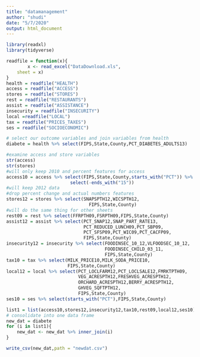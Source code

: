 ```yaml
---
title: "datamanagement"
author: "shudi"
date: "5/7/2020"
output: html_document
---
```


```r
library(readxl)
library(tidyverse)

readfile = function(x){
        x <- read_excel("DataDownload.xls", 
    sheet = x)
}
health = readfile("HEALTH")
access = readfile("ACCESS")
stores = readfile("STORES")
rest = readfile("RESTAURANTS")
assist = readfile("ASSISTANCE")
insecurity = readfile("INSECURITY")
local =readfile("LOCAL")
tax = readfile("PRICES_TAXES")
ses = readfile("SOCIOECONOMIC")
```

```r
# select our outcome variables and join variables from health
diabete = health %>% select(FIPS,State,County,PCT_DIABETES_ADULTS13)

#examine access and store variables
str(access)
str(stores)
#will only keep 2010 and percent features for access
access10 = access %>% select(FIPS,State,County,starts_with("PCT")) %>%
                        select(-ends_with("15"))
#will keep 2012 data
#drop percent change and actual numbers features              
stores12 = stores %>% select(SNAPSPTH12,WICSPTH12,
                               FIPS,State,County)
#will do the same thing for other sheets
rest09 = rest %>% select(FFRPTH09,FSRPTH09,FIPS,State,County)
assist12 = assist %>% select(PCT_SNAP12,SNAP_PART_RATE13,
                             PCT_REDUCED_LUNCH09,PCT_SBP09,
                             PCT_SFSP09,PCT_WIC09,PCT_CACFP09,
                             FIPS,State,County)
insecurity12 = insecurity %>% select(FOODINSEC_10_12,VLFOODSEC_10_12,
                                     FOODINSEC_CHILD_03_11,
                                     FIPS,State,County)
tax10 = tax %>% select(MILK_PRICE10,MILK_SODA_PRICE10,
                       FIPS,State,County)
local12 = local %>% select(PCT_LOCLFARM12,PCT_LOCLSALE12,FMRKTPTH09,
                           VEG_ACRESPTH12,FRESHVEG_ACRESPTH12,
                           ORCHARD_ACRESPTH12,BERRY_ACRESPTH12,
                           GHVEG_SQFTPTH12,
                           FIPS,State,County)
ses10 = ses %>% select(starts_with("PCT"),FIPS,State,County)

list1 = list(access10,stores12,insecurity12,tax10,rest09,local12,ses10)
# consolidate into one data frame
new_dat = diabete
for (i in list1){
    new_dat <- new_dat %>% inner_join(i)    
}

write_csv(new_dat,path = "newdat.csv")
```